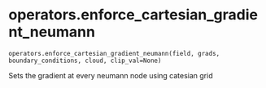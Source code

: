 # operators.enforce_cartesian_gradient_neumann { #updes.operators.enforce_cartesian_gradient_neumann }

`operators.enforce_cartesian_gradient_neumann(field, grads, boundary_conditions, cloud, clip_val=None)`

Sets the gradient at every neumann node using catesian grid